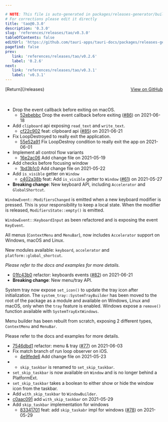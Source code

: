```yaml
---

# NOTE: This file is auto-generated in packages/releases-generator/build.ts
# For corrections please edit it directly
title: 'tao@0.3.0'
description: '0.3.0'
slug: 'references/releases/tao/v0.3.0'
tableOfContents: false
editUrl: 'https://github.com/tauri-apps/tauri-docs/packages/releases-generator/build.ts'
pagefind: false
prev:
   link: 'references/releases/tao/v0.2.6'
   label: '0.2.6'
next:
   link: 'references/releases/tao/v0.3.1'
   label: 'v0.3.1'
---
```


<div style="margin-bottom:3rem; display: flex; justify-content: space-between; align-items: center"><span>[Return](/releases)</span><span><a href="https://github.com/tauri-apps/tao/releases/tag/tao-v0.3.0">View on GitHub</a></span></div>

- Drop the event callback before exiting on macOS.
  - [52ebebbc](https://github.com/tauri-apps/tao/commit/52ebebbc5cc2913bb4b50ea7743e9f6be21e6657) Drop the event callback before exiting ([#86](https://github.com/tauri-apps/tao/pull/86)) on 2021-06-18
- Add `clipboard` api exposing `read_text` and `write_text`.
  - [cf22c902](https://github.com/tauri-apps/tao/commit/cf22c902d4c961be0f6cfba6a8c865e11073b027) feat: clipboard api ([#85](https://github.com/tauri-apps/tao/pull/85)) on 2021-06-21
- Fix LoopDestroyed to really exit the application.
  - [55e52a91](https://github.com/tauri-apps/tao/commit/55e52a9149adf37131e365fa667a97f9a24f1e4f) Fix LoopDestroy condition to really exit the app on 2021-06-01
- Implement all control flow variants
  - [16e2ac06](https://github.com/tauri-apps/tao/commit/16e2ac06c2f0c180a17fb8021005dec51a57af49) Add change file on 2021-05-19
- Add checks before focusing window
  - [1bd3b1c0](https://github.com/tauri-apps/tao/commit/1bd3b1c0fbdbf4e8a9bfade34a7e217f26114859) Add change file on 2021-05-22
- Add `is_visible` getter on `Window`
  - [c402a38b](https://github.com/tauri-apps/tao/commit/c402a38b1bbf240f4d2553c3f2b4edf86f03c270) feat: Add `is_visible` getter to `Window` ([#61](https://github.com/tauri-apps/tao/pull/61)) on 2021-05-27
- **Breaking change**: New keyboard API, including `Accelerator` and `GlobalShortcut`.

`WindowEvent::ModifiersChanged` is emitted when a new keyboard modifier is pressed. This is your responsibility to keep a local state. When the modifier is released, `ModifiersState::empty()` is emitted.

`WindowEvent::KeyboardInput` as been refactored and is exposing the event `KeyEvent`.

All menus (`ContextMenu` and `MenuBar`), now includes `Accelerator` support on Windows, macOS and Linux.

New modules available: `keyboard`, `accelerator` and `platform::global_shortcut`.

*Please refer to the docs and examples for more details.*

- [01fc43b0](https://github.com/tauri-apps/tao/commit/01fc43b05ea41463d512c0e3497971edc543ac9d) refactor: keyboards events ([#82](https://github.com/tauri-apps/tao/pull/82)) on 2021-06-21
- **Breaking change**: New menu/tray API.

System tray now expose `set_icon()` to update the tray icon after initialization. The `system_tray::SystemTrayBuilder` has been moved to the root of the package as a module and available on Windows, Linux and macOS, only when the `tray` feature is enabled. Windows expose a `remove()` function available with `SystemTrayExtWindows`.

Menu builder has been rebuilt from scratch, exposing 2 different types, `ContextMenu` and `MenuBar`.

Please refer to the docs and examples for more details.

- [7546dbd1](https://github.com/tauri-apps/tao/commit/7546dbd157b5387249337c5166849e2868c0ab7c) refactor: menu &amp; tray ([#77](https://github.com/tauri-apps/tao/pull/77)) on 2021-06-03
- Fix match branch of run loop observer on iOS.
  - [4e9fede6](https://github.com/tauri-apps/tao/commit/4e9fede6b63d4cf60ea0a6b974a61a00bd2b47df) Add change file on 2021-05-23
- - `skip_taskbar` is renamed to `set_skip_taskbar`.
- `set_skip_taskbar` is now available on `Window` and is no longer behind a PlatformExt.
- `set_skip_taskbar` takes a boolean to either show or hide the window icon from the taskbar.
- Add `with_skip_taskbar` to `WindowBuilder`.
- [c0aac091](https://github.com/tauri-apps/tao/commit/c0aac0911e77b8b0b709d20fa9d1a3297b38e7ee) add `with_skip_taskbar` on 2021-05-29
- Add `skip_taskbar` implementation for windows
  - [83341701](https://github.com/tauri-apps/tao/commit/83341701843122f57139cf7583db345385b81d3c) feat: add `skip_taskabr` impl for windows ([#78](https://github.com/tauri-apps/tao/pull/78)) on 2021-05-29

